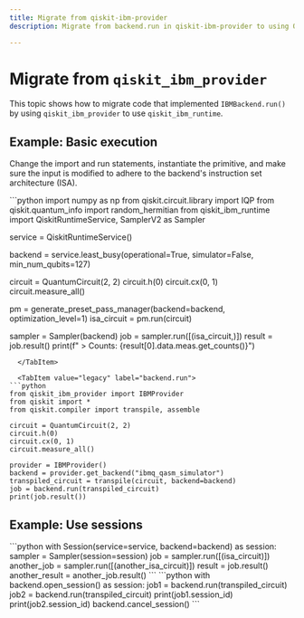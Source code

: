 ```yaml
---
title: Migrate from qiskit-ibm-provider
description: Migrate from backend.run in qiskit-ibm-provider to using Qiskit Runtime primitives

---
```


# Migrate from `qiskit_ibm_provider`

This topic shows how to migrate code that implemented `IBMBackend.run()`
by using `qiskit_ibm_provider` to use `qiskit_ibm_runtime`.

## Example: Basic execution

Change the import and run statements, instantiate the primitive, and make sure the input is modified to adhere to the backend's instruction set architecture (ISA).

<Tabs>
  <TabItem value="updated" label="Qiskit Runtime">
```python
import numpy as np
from qiskit.circuit.library import IQP
from qiskit.quantum_info import random_hermitian
from qiskit_ibm_runtime import QiskitRuntimeService, SamplerV2 as Sampler
 
service = QiskitRuntimeService()
 
backend = service.least_busy(operational=True, simulator=False, min_num_qubits=127)
 
circuit = QuantumCircuit(2, 2)
circuit.h(0)
circuit.cx(0, 1)
circuit.measure_all()
 
pm = generate_preset_pass_manager(backend=backend, optimization_level=1)
isa_circuit = pm.run(circuit)
 
sampler = Sampler(backend)
job = sampler.run([(isa_circuit,)])
result = job.result()
print(f" > Counts: {result[0].data.meas.get_counts()}")
```
  </TabItem>

  <TabItem value="legacy" label="backend.run">
```python
from qiskit_ibm_provider import IBMProvider
from qiskit import *
from qiskit.compiler import transpile, assemble

circuit = QuantumCircuit(2, 2)
circuit.h(0)
circuit.cx(0, 1)
circuit.measure_all()

provider = IBMProvider()
backend = provider.get_backend("ibmq_qasm_simulator")
transpiled_circuit = transpile(circuit, backend=backend)
job = backend.run(transpiled_circuit)
print(job.result())
```
  </TabItem>

</Tabs>


## Example: Use sessions

<Tabs>
  <TabItem value="Updated" label="Runtime primitives">
```python
with Session(service=service, backend=backend) as session: 
    sampler = Sampler(session=session) 
    job = sampler.run([(isa_circuit)]) 
    another_job = sampler.run([(another_isa_circuit)]) 
    result = job.result()
    another_result = another_job.result()
```
  </TabItem>

  <TabItem value="Legacy" label="backend.run">
```python
with backend.open_session() as session:
    job1 = backend.run(transpiled_circuit)
    job2 = backend.run(transpiled_circuit)
    print(job1.session_id)
    print(job2.session_id)
backend.cancel_session()
```
  </TabItem>
</Tabs>